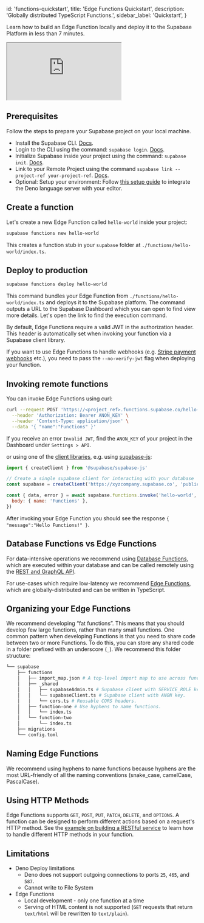 
  id: 'functions-quickstart',
  title: 'Edge Functions Quickstart',
  description: 'Globally distributed TypeScript Functions.',
  sidebar_label: 'Quickstart',
}

Learn how to build an Edge Function locally and deploy it to the Supabase Platform in less than 7 minutes.

<div className="video-container">
  <iframe
    src="https://www.youtube-nocookie.com/embed/rzglqRdZUQE"
    frameBorder="1"
    allow="accelerometer; autoplay; clipboard-write; encrypted-media; gyroscope; picture-in-picture"
    allowFullScreen
  ></iframe>
</div>

## Prerequisites

Follow the steps to prepare your Supabase project on your local machine.

- Install the Supabase CLI. [Docs](/docs/guides/cli).
- Login to the CLI using the command: `supabase login`. [Docs](/docs/reference/cli/usage#supabase-login).
- Initialize Supabase inside your project using the command: `supabase init`. [Docs](/docs/guides/cli/local-development#getting-started).
- Link to your Remote Project using the command `supabase link --project-ref your-project-ref`. [Docs](/docs/reference/cli/usage#supabase-link).
- Optional: Setup your environment: Follow [this setup guide](https://deno.land/manual/getting_started/setup_your_environment) to integrate the Deno language server with your editor.

## Create a function

Let's create a new Edge Function called `hello-world` inside your project:

```bash
supabase functions new hello-world
```

This creates a function stub in your `supabase` folder at `./functions/hello-world/index.ts`.

## Deploy to production

```bash
supabase functions deploy hello-world
```

This command bundles your Edge Function from `./functions/hello-world/index.ts` and deploys it to the Supabase platform.
The command outputs a URL to the Supabase Dashboard which you can open to find view more details. Let's open the link to find the execution command.

<Admonition type="note">

By default, Edge Functions require a valid JWT in the authorization header. This header is automatically set when invoking your function via a Supabase client library.

If you want to use Edge Functions to handle webhooks (e.g. [Stripe payment webhooks](https://github.com/supabase/supabase/tree/master/examples/edge-functions/supabase/functions/stripe-webhooks) etc.), you need to pass the `--no-verify-jwt` flag when deploying your function.

</Admonition>

## Invoking remote functions

You can invoke Edge Functions using curl:

```bash
curl --request POST 'https://<project_ref>.functions.supabase.co/hello-world' \
  --header 'Authorization: Bearer ANON_KEY' \
  --header 'Content-Type: application/json' \
  --data '{ "name":"Functions" }'
```

<Admonition type="note">

If you receive an error `Invalid JWT`, find the `ANON_KEY` of your project in the Dashboard under `Settings > API`.

</Admonition>

or using one of the [client libraries](/docs#reference-documentation), e.g. using [supabase-js](/docs/reference/javascript/functions-invoke):

```js
import { createClient } from '@supabase/supabase-js'

// Create a single supabase client for interacting with your database
const supabase = createClient('https://xyzcompany.supabase.co', 'public-anon-key')

const { data, error } = await supabase.functions.invoke('hello-world', {
  body: { name: 'Functions' },
})
```

After invoking your Edge Function you should see the response `{ "message":"Hello Functions!" }`.

## Database Functions vs Edge Functions

For data-intensive operations we recommend using [Database Functions](/docs/guides/database/functions), which are executed within your database
and can be called remotely using the [REST and GraphQL API](/docs/guides/database/api).

For use-cases which require low-latency we recommend [Edge Functions](/docs/guides/functions), which are globally-distributed and can be written in TypeScript.

## Organizing your Edge Functions

We recommend developing “fat functions”. This means that you should develop few large functions, rather than many small functions. One common pattern when developing Functions is that you need to share code between two or more Functions. To do this, you can store any shared code in a folder prefixed with an underscore (`_`). We recommend this folder structure:

```bash
└── supabase
    ├── functions
    │   ├── import_map.json # A top-level import map to use across functions.
    │   ├── _shared
    │   │   ├── supabaseAdmin.ts # Supabase client with SERVICE_ROLE key.
    │   │   └── supabaseClient.ts # Supabase client with ANON key.
    │   │   └── cors.ts # Reusable CORS headers.
    │   ├── function-one # Use hyphens to name functions.
    │   │   └── index.ts
    │   └── function-two
    │       └── index.ts
    ├── migrations
    └── config.toml
```

## Naming Edge Functions

We recommend using hyphens to name functions because hyphens are the most URL-friendly of all the naming conventions (snake_case, camelCase, PascalCase).

## Using HTTP Methods

Edge Functions supports `GET`, `POST`, `PUT`, `PATCH`, `DELETE`, and `OPTIONS`. A function can be designed to perform different actions based on a request's HTTP method. See the [example on building a RESTful service](https://github.com/supabase/supabase/tree/master/examples/edge-functions/supabase/functions/restful-tasks) to learn how to handle different HTTP methods in your function.

## Limitations

- Deno Deploy limitations
  - Deno does not support outgoing connections to ports `25`, `465`, and `587`.
  - Cannot write to File System
- Edge Functions
  - Local development - only one function at a time
  - Serving of HTML content is not supported (`GET` requests that return `text/html` will be rewritten to `text/plain`).


